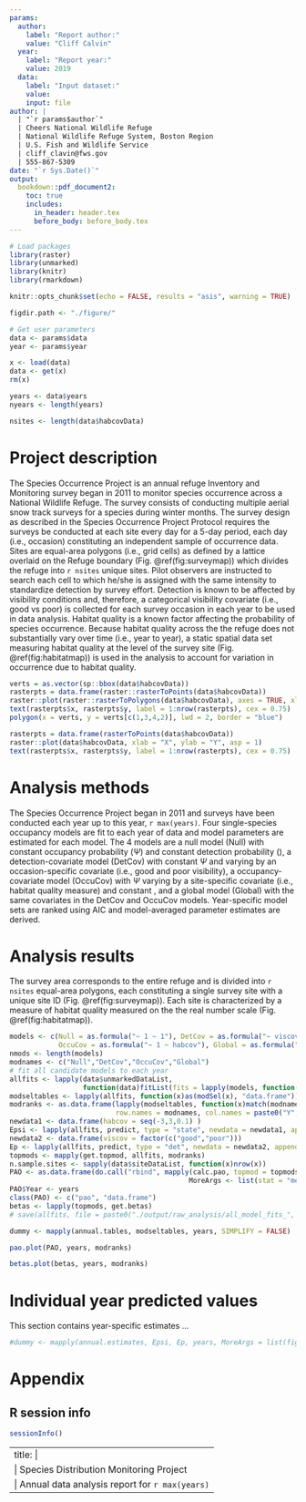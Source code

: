 ```yaml
---
params:
  author: 
    label: "Report author:"
    value: "Cliff Calvin"
  year: 
    label: "Report year:"
    value: 2019
  data: 
    label: "Input dataset:"
    value: 
    input: file
author: |
  | "`r params$author`"
  | Cheers National Wildlife Refuge
  | National Wildlife Refuge System, Boston Region
  | U.S. Fish and Wildlife Service
  | cliff_clavin@fws.gov
  | 555-867-5309
date: "`r Sys.Date()`"
output: 
  bookdown::pdf_document2:
    toc: true
    includes:
      in_header: header.tex
      before_body: before_body.tex
---
```



```r

# Load packages
library(raster)
library(unmarked)
library(knitr)
library(rmarkdown)

knitr::opts_chunk$set(echo = FALSE, results = "asis", warning = TRUE)

figdir.path <- "./figure/"

# Get user parameters
data <- params$data
year <- params$year
```


```r
x <- load(data)
data <- get(x)
rm(x)

years <- data$years
nyears <- length(years)
```

```r

nsites <- length(data$habcovData)
```

\newpage

# Project description

The Species Occurrence Project is an annual refuge Inventory and Monitoring survey began in 2011 to monitor species occurrence across a National Wildlife Refuge.  The survey consists of conducting multiple aerial snow track surveys for a species during winter months. The survey design as described in the Species Occurrence Project Protocol requires the surveys be conducted at each site every day for a 5-day period, each day (i.e., occasion) constituting an independent sample of occurrence data. Sites are equal-area polygons (i.e., grid cells) as defined by a lattice overlaid on the Refuge boundary (Fig. \@ref(fig:surveymap)) which divides the refuge into `r nsites` unique sites. Pilot observers are instructed to search each cell to which he/she is assigned with the same intensity to standardize detection by survey effort.  Detection is known to be affected by visibility conditions and, therefore, a categorical visibility covariate (i.e., good vs poor) is collected for each survey occasion in each year to be used in data analysis. Habitat quality is a known factor affecting the probability of species occurrence. Because habitat quality across the the refuge does not substantially vary over time (i.e., year to year), a static spatial data set measuring habitat quality at the level of the survey site (Fig. \@ref(fig:habitatmap)) is used in the analysis to account for variation in occurrence due to habitat quality.

```r

verts = as.vector(sp::bbox(data$habcovData))
rasterpts = data.frame(raster::rasterToPoints(data$habcovData))
raster::plot(raster::rasterToPolygons(data$habcovData), axes = TRUE, xlab = "X", ylab= " Y", asp = 1)
text(rasterpts$x, rasterpts$y, label = 1:nrow(rasterpts), cex = 0.75)
polygon(x = verts, y = verts[c(1,3,4,2)], lwd = 2, border = "blue")
```


```r

rasterpts = data.frame(rasterToPoints(data$habcovData))
raster::plot(data$habcovData, xlab = "X", ylab = "Y", asp = 1)
text(rasterpts$x, rasterpts$y, label = 1:nrow(rasterpts), cex = 0.75)
```

\newpage

# Analysis methods

The Species Occurrence Project began in 2011 and surveys have been conducted each year up to this year, `r max(years)`. Four single-species occupancy models are fit to each year of data and model parameters are estimated for each model. The 4 models are a null model (Null) with constant occupancy probability ($\Psi$) and constant detection probability (\textit{p}), a detection-covariate model (DetCov) with constant $\Psi$ and \textit{p} varying by an occasion-specific covariate (i.e., good and poor visibility), a occupancy-covariate model (OccuCov) with $\Psi$ varying by a site-specific covariate (i.e., habitat quality measure) and constant \textit{p}, and a global model (Global) with the same covariates in the DetCov and OccuCov models. Year-specific model sets are ranked using AIC and model-averaged parameter estimates are derived.

\newpage

# Analysis results

The survey area corresponds to the entire refuge and is divided into `r nsites` equal-area polygons, each constituting a single survey site with a unique site ID (Fig. \@ref(fig:surveymap)). Each site is characterized by a measure of habitat quality measured on the the real number scale (Fig. \@ref(fig:habitatmap)).

```r

models <- c(Null = as.formula("~ 1 ~ 1"), DetCov = as.formula("~ viscov ~ 1"),
            OccuCov = as.formula("~ 1 ~ habcov"), Global = as.formula("~ viscov ~ habcov"))
nmods <- length(models)
modnames <- c("Null","DetCov","OccuCov","Global")
# fit all candidate models to each year
allfits <- lapply(data$unmarkedDataList,
                  function(data)fitList(fits = lapply(models, function(x, data)occu(x, data), data = data)))
modseltables <- lapply(allfits, function(x)as(modSel(x), "data.frame"))
modranks <- as.data.frame(lapply(modseltables, function(x)match(modnames, x$model)),
                          row.names = modnames, col.names = paste0("Y", years))
newdata1 <- data.frame(habcov = seq(-3,3,0.1) )
Epsi <- lapply(allfits, predict, type = "state", newdata = newdata1, appendData = TRUE)
newdata2 <- data.frame(viscov = factor(c("good","poor")))
Ep <- lapply(allfits, predict, type = "det", newdata = newdata2, appendData = TRUE)
topmods <- mapply(get.topmod, allfits, modranks)
n.sample.sites <- sapply(data$siteDataList, function(x)nrow(x))
PAO <- as.data.frame(do.call("rbind", mapply(calc.pao, topmod = topmods, n = n.sample.sites,
                                            MoreArgs <- list(stat = "mean"), SIMPLIFY = FALSE)))
PAO$Year <- years
class(PAO) <- c("pao", "data.frame")
betas <- lapply(topmods, get.betas)
# save(allfits, file = paste0("./output/raw_analysis/all_model_fits_", year, ".gzip"))
```


\captionsetup{justification = raggedright, singlelinecheck = false}

\blandscape

```r

dummy <- mapply(annual.tables, modseltables, years, SIMPLIFY = FALSE)
```

\elandscape

```r

pao.plot(PAO, years, modranks)
```

```r

betas.plot(betas, years, modranks)
```

\newpage


# Individual year predicted values

This section contains year-specific estimates ...

\newpage

\blandscape

```r

#dummy <- mapply(annual.estimates, Epsi, Ep, years, MoreArgs = list(figdir.path = figdir.path), #SIMPLIFY = FALSE)
```

\elandscape

\newpage


# Appendix

\newpage

## R session info

```r

sessionInfo()
```


---
title: |
  | Species Distribution Monitoring Project
  | Annual data analysis report for `r max(years)`
---
